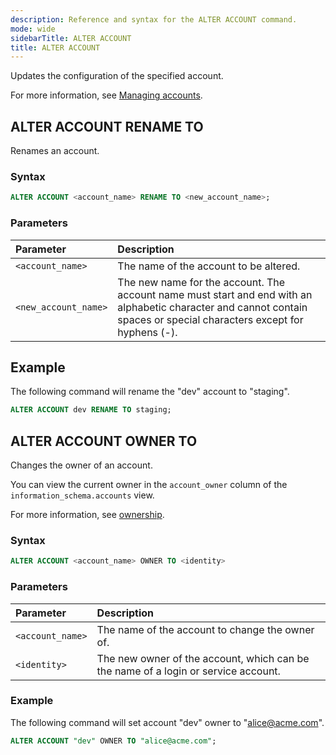 ```yaml
---
description: Reference and syntax for the ALTER ACCOUNT command.
mode: wide
sidebarTitle: ALTER ACCOUNT
title: ALTER ACCOUNT
---
```



Updates the configuration of the specified account.

For more information, see [Managing accounts](/Guides/managing-your-organization/managing-accounts).

## ALTER ACCOUNT RENAME TO

Renames an account.

### Syntax

```sql
ALTER ACCOUNT <account_name> RENAME TO <new_account_name>;
```

### Parameters 

| Parameter | Description                                                                                                                                                            |
| :--- |:-----------------------------------------------------------------------------------------------------------------------------------------------------------------------|
| `<account_name>` | The name of the account to be altered.                                                                                                                                 |
| `<new_account_name>` | The new name for the account. The account name must start and end with an alphabetic character and cannot contain spaces or special characters except for hyphens (-). |

## Example

The following command will rename the "dev" account to "staging".

```sql
ALTER ACCOUNT dev RENAME TO staging;
```

## ALTER ACCOUNT OWNER TO

Changes the owner of an account.

You can view the current owner in the `account_owner` column of the `information_schema.accounts` view.

For more information, see [ownership](/Guides/security/ownership).

### Syntax

```sql
ALTER ACCOUNT <account_name> OWNER TO <identity>
```

### Parameters

| Parameter        | Description                                                        |
|:-----------------|:-------------------------------------------------------------------|
| `<account_name>` | The name of the account to change the owner of.                    |
| `<identity>`     | The new owner of the account, which can be the name of a login or service account. |

### Example

The following command will set account "dev" owner to "alice@acme.com".

```sql
ALTER ACCOUNT "dev" OWNER TO "alice@acme.com";
```

